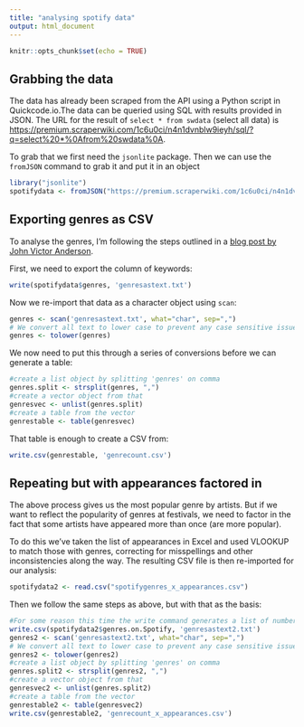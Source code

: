 ```yaml
---
title: "analysing spotify data"
output: html_document
---
```


```r
knitr::opts_chunk$set(echo = TRUE)
```

## Grabbing the data

The data has already been scraped from the API using a Python script in Quickcode.io.The data can be queried using SQL with results provided in JSON. The URL for the result of `select * from swdata` (select all data) is [https://premium.scraperwiki.com/1c6u0ci/n4n1dvnblw9ieyh/sql/?q=select%20*%0Afrom%20swdata%0A](https://premium.scraperwiki.com/1c6u0ci/n4n1dvnblw9ieyh/sql/?q=select%20*%0Afrom%20swdata%0A).

To grab that we first need the `jsonlite` package. Then we can use the `fromJSON` command to grab it and put it in an object

```r
library("jsonlite")
spotifydata <- fromJSON("https://premium.scraperwiki.com/1c6u0ci/n4n1dvnblw9ieyh/sql/?q=select%20*%0Afrom%20swdata%0A")
```

## Exporting genres as CSV

To analyse the genres, I'm following the steps outlined in a [blog post by John Victor Anderson](http://johnvictoranderson.org/?p=115). 

First, we need to export the column of keywords:

```r
write(spotifydata$genres, 'genresastext.txt')
```

Now we re-import that data as a character object using `scan`:

```r
genres <- scan('genresastext.txt', what="char", sep=",")
# We convert all text to lower case to prevent any case sensitive issues with counting
genres <- tolower(genres)
```

We now need to put this through a series of conversions before we can generate a table:

```r
#create a list object by splitting 'genres' on comma
genres.split <- strsplit(genres, ",")
#create a vector object from that
genresvec <- unlist(genres.split)
#create a table from the vector
genrestable <- table(genresvec)
```

That table is enough to create a CSV from:

```r
write.csv(genrestable, 'genrecount.csv')
```

## Repeating but with appearances factored in

The above process gives us the most popular genre by artists. But if we want to reflect the popularity of genres at festivals, we need to factor in the fact that some artists have appeared more than once (are more popular).

To do this we've taken the list of appearances in Excel and used VLOOKUP to match those with genres, correcting for misspellings and other inconsistencies along the way. The resulting CSV file is then re-imported for our analysis:

```r
spotifydata2 <- read.csv("spotifygenres_x_appearances.csv")
```

Then we follow the same steps as above, but with that as the basis:

```r
#For some reason this time the write command generates a list of numbers, whereas write.csv doesn't, so we'll use that and ignore the indexes that write.csv creates
write.csv(spotifydata2$genres.on.Spotify, 'genresastext2.txt')
genres2 <- scan('genresastext2.txt', what="char", sep=",")
# We convert all text to lower case to prevent any case sensitive issues with counting
genres2 <- tolower(genres2)
#create a list object by splitting 'genres' on comma
genres.split2 <- strsplit(genres2, ",")
#create a vector object from that
genresvec2 <- unlist(genres.split2)
#create a table from the vector
genrestable2 <- table(genresvec2)
write.csv(genrestable2, 'genrecount_x_appearances.csv')
```


